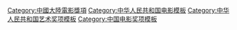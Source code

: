 [[Category:中國大陸電影獎項|Category:中國大陸電影獎項]]
[[Category:中华人民共和国电影模板|Category:中华人民共和国电影模板]]
[[Category:中华人民共和国艺术奖项模板|Category:中华人民共和国艺术奖项模板]]
[[Category:中国电影奖项模板|Category:中国电影奖项模板]]